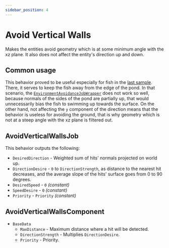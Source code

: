 ```yaml
---
sidebar_position: 4
---
```



# Avoid Vertical Walls

Makes the entities avoid geometry which is at some minimum angle with the xz plane. It also does not affect the entity's direction up and down. 

## Common usage

This behavior proved to be useful especially for fish in the [last sample](/docs/samples/full-example-scene). There, it serves to keep the fish away from the edge of the pond. In that scenario, the [`EnvironmentAvoidanceJobWrapper`](/docs/documentation-defaults/behaviors/ray-behaviors/envrionment-avoidance) does not work so well, because normals of the sides of the pond are partially up, that would unnecessarily bias the fish to swimming up towards the surface. On the other hand, not affecting the `y` component of the direction means that the behavior is useless for avoiding the ground, that is why geometry which is not at a steep angle with the xz plane is filtered out.

## AvoidVerticalWallsJob

This behavior outputs the following: 
- `DesiredDirection` - Weighted sum of hits' normals projected on world up.
- `DirectionDesire` - `0` to `DirectionStrength`, as distance to the nearest hit decreases, and the average slope of the hits' surface goes from 0 to 90 degrees.
- `DesiredSpeed` - `0` *(constant)*
- `SpeedDesire` - `0` *(constant)*
- `Priority` -  `Priority` *(constant)*

## AvoidVerticalWallsComponent

- `BaseData`
    - `MaxDistance` - Maximum distance where a hit will be detected.
    - `DirectionStrength` - Multiplies `DirectionDesire`.
    - `Priority` - Priority.